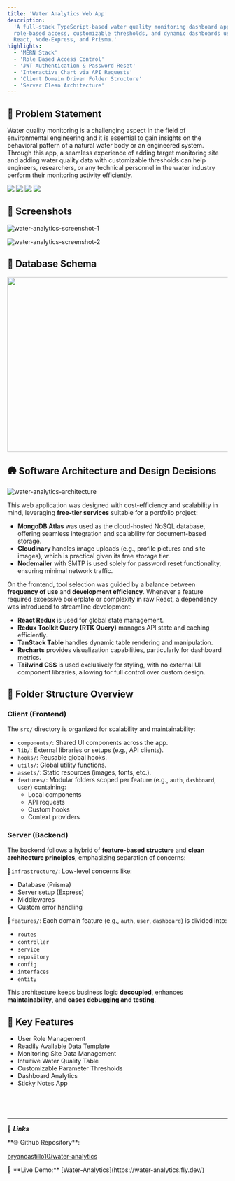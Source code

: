 ```yaml
---
title: 'Water Analytics Web App'
description:
  'A full-stack TypeScript-based water quality monitoring dashboard app with
  role-based access, customizable thresholds, and dynamic dashboards using
  React, Node-Express, and Prisma.'
highlights:
  - 'MERN Stack'
  - 'Role Based Access Control'
  - 'JWT Authentication & Password Reset'
  - 'Interactive Chart via API Requests'
  - 'Client Domain Driven Folder Structure'
  - 'Server Clean Architecture'
---
```


## 🧠 Problem Statement

Water quality monitoring is a challenging aspect in the field of environmental
engineering and it is essential to gain insights on the behavioral pattern of a
natural water body or an engineered system. Through this app, a seamless
experience of adding target monitoring site and adding water quality data with
customizable thresholds can help engineers, researchers, or any technical
personnel in the water industry perform their monitoring activity efficiently.

<div className="flex justify-center md:justify-start gap-3 py-4">
  <img src="https://img.shields.io/badge/React_Vite-%23646CFF?style=flat-square&logo=vite&labelColor=%23100007" />
  <img src="https://img.shields.io/badge/Node_Express-%235FA04E?style=flat-square&logo=nodedotjs&labelColor=%233e3d3d" />
  <img src="https://img.shields.io/badge/MongoDB-%2347A248?style=flat-square&logo=mongodb&labelColor=%233e3d3d" />
  <img src="https://img.shields.io/badge/v1.0.0-%2376D04B?style=flat-square&labelColor=%23100007" />
</div>

## 📸 Screenshots

<img
  src="https://raw.githubusercontent.com/bryancastillo10/water-analytics/refs/heads/main/preview1.png"
  alt="water-analytics-screenshot-1"
/>

<img
  src="https://raw.githubusercontent.com/bryancastillo10/water-analytics/refs/heads/main/preview2.png"
  alt="water-analytics-screenshot-2"
/>

## 📅 Database Schema

<img
  src="https://pub-681d5a9876454e009250ee13832c296b.r2.dev/water_analytics_schema.png"
  width="700"
  height="400"
/>

## 🛖 Software Architecture and Design Decisions

<img
  src="https://pub-681d5a9876454e009250ee13832c296b.r2.dev/water_analytics_architecture.png"
  alt="water-analytics-architecture"
/>

This web application was designed with cost-efficiency and scalability in mind,
leveraging **free-tier services** suitable for a portfolio project:

- **MongoDB Atlas** was used as the cloud-hosted NoSQL database, offering
  seamless integration and scalability for document-based storage.
- **Cloudinary** handles image uploads (e.g., profile pictures and site images),
  which is practical given its free storage tier.
- **Nodemailer** with SMTP is used solely for password reset functionality,
  ensuring minimal network traffic.

On the frontend, tool selection was guided by a balance between **frequency of
use** and **development efficiency**. Whenever a feature required excessive
boilerplate or complexity in raw React, a dependency was introduced to
streamline development:

- **React Redux** is used for global state management.
- **Redux Toolkit Query (RTK Query)** manages API state and caching efficiently.
- **TanStack Table** handles dynamic table rendering and manipulation.
- **Recharts** provides visualization capabilities, particularly for dashboard
  metrics.
- **Tailwind CSS** is used exclusively for styling, with no external UI
  component libraries, allowing for full control over custom design.

## 📁 Folder Structure Overview

### Client (Frontend)

The `src/` directory is organized for scalability and maintainability:

- `components/`: Shared UI components across the app.
- `lib/`: External libraries or setups (e.g., API clients).
- `hooks/`: Reusable global hooks.
- `utils/`: Global utility functions.
- `assets/`: Static resources (images, fonts, etc.).
- `features/`: Modular folders scoped per feature (e.g., `auth`, `dashboard`,
  `user`) containing:
  - Local components
  - API requests
  - Custom hooks
  - Context providers

### Server (Backend)

The backend follows a hybrid of **feature-based structure** and **clean
architecture principles**, emphasizing separation of concerns:

📁`infrastructure/`: Low-level concerns like:

- Database (Prisma)
- Server setup (Express)
- Middlewares
- Custom error handling

📁`features/`: Each domain feature (e.g., `auth`, `user`, `dashboard`) is
divided into:

- `routes`
- `controller`
- `service`
- `repository`
- `config`
- `interfaces`
- `entity`

This architecture keeps business logic **decoupled**, enhances
**maintainability**, and **eases debugging and testing**.

## 🚀 Key Features

- User Role Management
- Readily Available Data Template
- Monitoring Site Data Management
- Intuitive Water Quality Table
- Customizable Parameter Thresholds
- Dashboard Analytics
- Sticky Notes App

## <br/>

---

<div className='mt-4'>

🔗 **_Links_**

<div className='flex items-center gap-2'>
**🌐 Github Repository**:

[bryancastillo10/water-analytics](https://github.com/bryancastillo10/water-analytics)

</div>
<div className='flex items-center gap-2'>
🎥 **Live Demo:** [Water-Analytics](https://water-analytics.fly.dev/)
</div>
</div>
